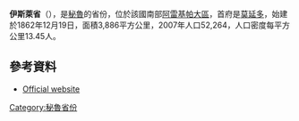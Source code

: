 '''伊斯萊省'''（{{lang-es|Provincia de Islay}}），是[[秘魯|秘魯]]的省份，位於該國南部[[阿雷基帕大區|阿雷基帕大區]]，首府是[[莫延多|莫延多]]，始建於1862年12月19日，面積3,886平方公里，2007年人口52,264，人口密度每平方公里13.45人。

==參考資料==
* {{es icon}} [http://www.munimollendo.gob.pe/ Official website] {{Wayback|url=http://www.munimollendo.gob.pe/ |date=20201204193551 }}

{{coord|17.019836|S|72.016052|W|type:adm2nd_source:itwiki|display=title}}

{{Peru-geo-stub}}
{{秘魯省份|state=collapsed}}
[[Category:秘魯省份|Category:秘魯省份]]
